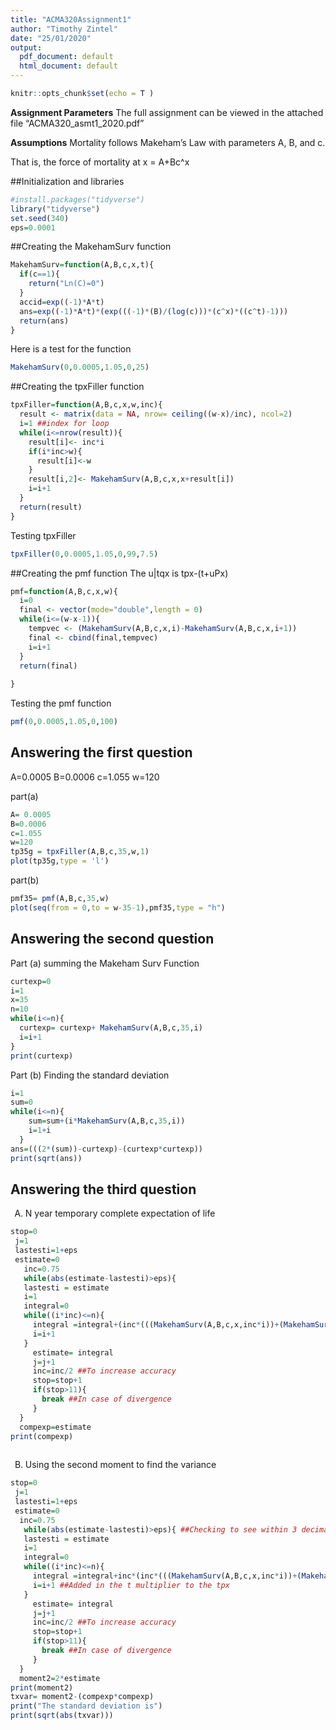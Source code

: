 ---
title: "ACMA320Assignment1"
author: "Timothy Zintel"
date: "25/01/2020"
output:
  pdf_document: default
  html_document: default
---

```{r setup, include=FALSE}
knitr::opts_chunk$set(echo = T )
```

**Assignment Parameters**
The full assignment can be viewed in the attached file "ACMA320_asmt1_2020.pdf"

**Assumptions** 
 Mortality follows Makeham's Law with parameters A, B, and c.
 
 That is, the force of mortality at x = A+Bc^x
 
##Initialization and libraries

```{r}
#install.packages("tidyverse")
library("tidyverse")
set.seed(340)
eps=0.0001
```



##Creating the MakehamSurv function
```{r}
MakehamSurv=function(A,B,c,x,t){
  if(c==1){
    return("Ln(C)=0")
  }
  accid=exp((-1)*A*t)
  ans=exp((-1)*A*t)*(exp(((-1)*(B)/(log(c)))*(c^x)*((c^t)-1)))
  return(ans)
}
```

Here is a test for the function
```{r}
MakehamSurv(0,0.0005,1.05,0,25)
```






##Creating the tpxFiller function
```{r}
tpxFiller=function(A,B,c,x,w,inc){
  result <- matrix(data = NA, nrow= ceiling((w-x)/inc), ncol=2)
  i=1 ##index for loop
  while(i<=nrow(result)){
    result[i]<- inc*i
    if(i*inc>w){
      result[i]<-w
    }
    result[i,2]<- MakehamSurv(A,B,c,x,x+result[i])
    i=i+1
  }
  return(result)
}
```

Testing tpxFiller
```{r}
tpxFiller(0,0.0005,1.05,0,99,7.5)
```



##Creating the pmf function
The u|tqx is tpx-(t+uPx)
```{r}
pmf=function(A,B,c,x,w){
  i=0
  final <- vector(mode="double",length = 0)
  while(i<=(w-x-1)){
    tempvec <- (MakehamSurv(A,B,c,x,i)-MakehamSurv(A,B,c,x,i+1))
    final <- cbind(final,tempvec)
    i=i+1
  }
  return(final)
  
}
```
Testing the pmf function
```{r}
pmf(0,0.0005,1.05,0,100)
```



## Answering the first question
A=0.0005 B=0.0006 c=1.055 w=120

part(a)
```{r}
A= 0.0005
B=0.0006
c=1.055
w=120
tp35g = tpxFiller(A,B,c,35,w,1)
plot(tp35g,type = 'l')
```

part(b)
```{r}
pmf35= pmf(A,B,c,35,w)
plot(seq(from = 0,to = w-35-1),pmf35,type = "h")
```


## Answering the second question
Part (a) summing the Makeham Surv Function
```{r}
curtexp=0
i=1
x=35
n=10
while(i<=n){
  curtexp= curtexp+ MakehamSurv(A,B,c,35,i)
  i=i+1
}
print(curtexp)
```
Part (b) Finding the standard deviation
```{r}
i=1
sum=0
while(i<=n){
    sum=sum+(i*MakehamSurv(A,B,c,35,i))
    i=1+i
  }
ans=(((2*(sum))-curtexp)-(curtexp*curtexp))
print(sqrt(ans))
```
## Answering the third question
A) N year temporary complete expectation of life
```{r}
stop=0
 j=1
 lastesti=1+eps
 estimate=0
   inc=0.75
   while(abs(estimate-lastesti)>eps){
   lastesti = estimate
   i=1
   integral=0
   while((i*inc)<=n){
     integral =integral+(inc*(((MakehamSurv(A,B,c,x,inc*i))+(MakehamSurv(A,B,c,x,inc*(i+1))))/2))
     i=i+1
   }
     estimate= integral
     j=j+1
     inc=inc/2 ##To increase accuracy
     stop=stop+1
     if(stop>11){
       break ##In case of divergence
     }
  }
  compexp=estimate
print(compexp)
  
```

B) Using the second moment to find the variance
```{r}
stop=0
 j=1
 lastesti=1+eps
 estimate=0
  inc=0.75
   while(abs(estimate-lastesti)>eps){ ##Checking to see within 3 decimal places
   lastesti = estimate
   i=1
   integral=0
   while((i*inc)<=n){
     integral =integral+inc*(inc*(((MakehamSurv(A,B,c,x,inc*i))+(MakehamSurv(A,B,c,x,inc*(i+1))))/2))
     i=i+1 ##Added in the t multiplier to the tpx
   }
     estimate= integral
     j=j+1
     inc=inc/2 ##To increase accuracy
     stop=stop+1
     if(stop>11){
       break ##In case of divergence
     }
  }
  moment2=2*estimate
print(moment2)
txvar= moment2-(compexp*compexp)
print("The standard deviation is")
print(sqrt(abs(txvar)))
```

